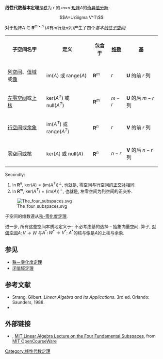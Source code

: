 '''线性代数基本定理'''是[[秩_(线性代数)|秩]]为 ''r'' 的 ''m''×''n'' [[矩阵|矩阵]]''A''的[[奇异值分解|奇异值分解]]:

:<math>A=U\Sigma V^T\ </math>

对于矩阵<math>A \in \mathbf{R}^{m \times n}</math> (<math> A </math>有<math>m</math>行及<math>n</math>列)产生了四个''基本[[线性子空间|线性子空间]]'':

<table class="wikitable">

<tr>
<th>子空间名字
<th>定义
<th>包含于
<th>[[向量空间的维数|维数]]
<th>[[基_(线性代数)|基]]

<tr>
<td>[[行空间与列空间#列空间定义|列空间]]、[[值域|值域]]或[[像_(数学)|像]]
<td><math>\mathrm{im}(A)</math> 或 <math>\mathrm{range} (A)</math>
<td><math>\mathbf{R}^m</math>
<td><math>r</math>
<td><math>\mathbf{U}</math> 的前 <math>r</math> 列

<tr>
<td>[[零空间#左零空间|左零空间]]或[[上核|上核]]
<td><math>\mathrm{ker}(A^T)</math> 或 <math>\mathrm{null} (A^T)</math>
<td><math>\mathbf{R}^m</math>
<td><math>m - r</math>
<td><math>\mathbf{U}</math> 的后 <math>m - r</math> 列

<tr>
<td>[[行空间与列空间#行空间定义|行空间]]或[[余象|余象]]
<td><math>\mathrm{im}(A^T)</math> 或 <math>\mathrm{range} (A^T)</math>
<td><math>\mathbf{R}^n</math>
<td><math>r</math>
<td><math>\mathbf{V}</math> 的前 <math>r</math> 列

<tr>
<td>[[零空间|零空间]]或[[核_(线性算子)|核]]
<td><math>\mathrm{ker}(A)</math> 或 <math>\mathrm{null} (A)</math>
<td><math>\mathbf{R}^n</math>
<td><math>n - r</math>
<td><math>\mathbf{V}</math> 的后 <math>n - r</math> 列

</table>

Secondly:

# In <math>\mathbf{R}^n</math>, <math>\mathrm{ker}(A) = (\mathrm{im}(A^T))^\perp</math>, 也就是, 零空间与行空间的[[正交补|正交补]]相同.
# In <math>\mathbf{R}^m</math>, <math>\mathrm{ker}(A^T) = (\mathrm{im}(A))^\perp</math>, 也就是, 左零空间为列空间的正交补.
[[Image:The_four_subspaces.svg|center]]

子空间的维数遵从[[秩-零化度定理|秩-零化度定理]].

进一步, 所有这些空间本质地定义于– 不必考虑基的选择 – 抽象向量空间, 算子, [[对偶空间|对偶空间]]<math>A\colon V \to W</math> 与<math>A^* \colon W^* \to V^*</math>: <math>A^*</math>的核与像是<math>A</math>的上核与余象.

==参见==
* [[秩－零化度定理|秩－零化度定理]]
* [[闭值域定理|闭值域定理]]

==参考文献==
* Strang, Gilbert. ''Linear Algebra and Its Applications''. 3rd ed. Orlando: Saunders, 1988.
*{{Citation
 | title = The fundamental theorem of linear algebra
 | url = http://www.eng.iastate.edu/~julied/classes/CE570/Notes/strangpaper.pdf <!-- if that goes dead try one of these:
http://ocw.nctu.edu.tw/upload/fourier/supplement/fund%20linear%20algebra.pdf
http://www.dm.unibo.it/~regonati/ad0708/strang-FTLA.pdf
-->
 | year = 1993
 | author = Strang, Gilbert
 | journal = American Mathematical Monthly
 | volume = 100
 | issue = 9
 | pages = 848–855
 | doi = 10.2307/2324660
 | jstor = 2324660
}}

==外部链接==
*{{aut|[[Gilbert_Strang|Gilbert Strang]]}}, [https://ocw.mit.edu/courses/mathematics/18-06-linear-algebra-spring-2010/video-lectures/lecture-10-the-four-fundamental-subspaces/ MIT Linear Algebra Lecture on the Four Fundamental Subspaces], from [[MIT_OpenCourseWare|MIT OpenCourseWare]]

{{基本定理}}

[[Category:线性代数定理|Category:线性代数定理]]